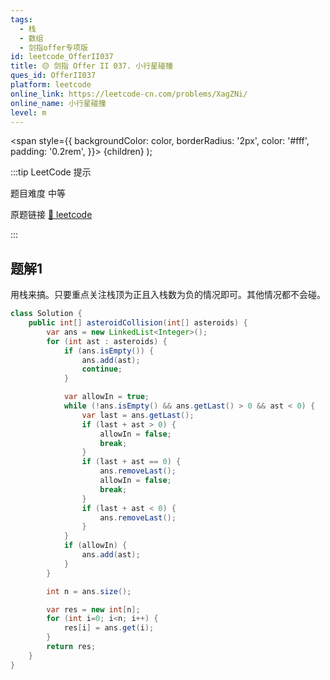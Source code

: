 ```yaml
---
tags:
  - 栈
  - 数组
  - 剑指offer专项版
id: leetcode_OfferII037
title: 🟡 剑指 Offer II 037. 小行星碰撞
ques_id: OfferII037
platform: leetcode
online_link: https://leetcode-cn.com/problems/XagZNi/
online_name: 小行星碰撞
level: m
---
```


  <span
    style={{
      backgroundColor: color,
      borderRadius: '2px',
      color: '#fff',
      padding: '0.2rem',
    }}>
    {children}
  </span>
);

:::tip LeetCode 提示

题目难度 <Highlight color="#ffc01e">中等</Highlight>

原题链接 [🔗 leetcode](https://leetcode-cn.com/problems/XagZNi/)

:::

## 题解1

用栈来搞。只要重点关注栈顶为正且入栈数为负的情况即可。其他情况都不会碰。

```java
class Solution {
    public int[] asteroidCollision(int[] asteroids) {
        var ans = new LinkedList<Integer>();
        for (int ast : asteroids) {
            if (ans.isEmpty()) {
                ans.add(ast);
                continue;
            }

            var allowIn = true;
            while (!ans.isEmpty() && ans.getLast() > 0 && ast < 0) {
                var last = ans.getLast();
                if (last + ast > 0) {
                    allowIn = false;
                    break;
                }
                if (last + ast == 0) {
                    ans.removeLast();
                    allowIn = false;
                    break;
                }
                if (last + ast < 0) {
                    ans.removeLast();
                }
            }
            if (allowIn) {
                ans.add(ast);
            }
        }

        int n = ans.size();

        var res = new int[n];
        for (int i=0; i<n; i++) {
            res[i] = ans.get(i);
        }
        return res;
    }
}
```
